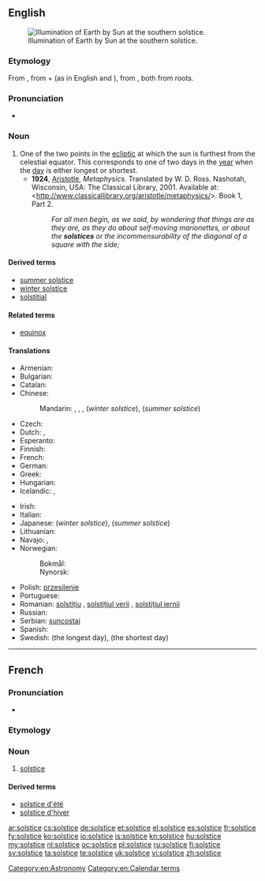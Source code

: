 ==English==
{{wikipedia}}
[[File:Earth-lighting-winter-solstice EN.png|thumb|Illumination of Earth by Sun at the southern solstice.]]

===Etymology===
From {{etyl|la}} {{term|solstitium|lang=la}}, from {{term|sol||sun|lang=la}} + {{term|stitium||stand|lang=la}} (as in English {{term|solar|lang=en}} and {{term|resist|lang=en}}), from {{term|sisto|sistō|I stand still|lang=la}}, both from {{etyl|ine-pro|en}} roots.

===Pronunciation===
* {{IPA|/ˈsɒl.stɪs/}}

===Noun===
{{en-noun}}

# One of the two points in the [[ecliptic]] at which the sun is furthest from the celestial equator. This corresponds to one of two days in the [[year]] when the [[day]] is either longest or shortest.
#* '''1924''', [[w:Aristotle|Aristotle]], ''Metaphysics''. Translated by W. D. Ross. Nashotah, Wisconsin, USA: The Classical Library, 2001. Available at: <http://www.classicallibrary.org/aristotle/metaphysics/>. Book 1, Part 2.
#*: ''For all men begin, as we said, by wondering that things are as they are, as they do about self‐moving marionettes, or about the '''solstices''' or the incommensurability of the diagonal of a square with the side;''

====Derived terms====
* [[summer solstice]]
* [[winter solstice]]
* [[solstitial]]

====Related terms====
* [[equinox]]

====Translations====
{{trans-top|point where the earth stands at the extreme of its ellipsis around the sun}}
* Armenian: {{t-|hy|արևադարձ|tr=arevadardz}}
* Bulgarian: {{t-|bg|слънцестоéне|n|sc=Cyrl}}
* Catalan: {{t-|ca|solstici|m}}
* Chinese:
*: Mandarin: {{t|cmn|至日|tr=zhìrì}}, {{t|cmn|至點}}, {{t|cmn|至点|tr=zhìdiǎn}}, {{t|cmn|冬至|tr=dōngzhì}} (''winter solstice''), {{t|cmn|夏至|tr=xiàzhì}} (''summer solstice'')
* Czech: {{t+|cs|slunovrat|m}}
* Dutch: {{t+|nl|zonnewende|f}}, {{t+|nl|zonnestilstand|m}}
* Esperanto: {{t-|eo|solstico}}
* Finnish: {{t-|fi|päivänseisaus}}
* French: {{t+|fr|solstice|m}}
* German: {{t+|de|Sonnenwende|f}}
* Greek: {{t+|el|ηλιοστάσιο|n|tr=iliostásio|sc=Grek}}
* Hungarian: {{t+|hu|napforduló}}
* Icelandic: {{t-|is|sólstöður|f|p}}, {{t-|is|sólhvörf|n|p}}
{{trans-mid}}
* Irish: {{t-|ga|grianstad|m}}
* Italian: {{t+|it|solstizio|m}}
* Japanese: {{t+|ja|冬至|tr=とうじ, tōji}} (''winter solstice''), {{t+|ja|夏至|tr=げし, geshi}} (''summer solstice'')
* Lithuanian: {{t-|lt|saulėgrįža|f}}
* Navajo: {{tø|nv|shá niighááh}}, {{tø|nv|shá niiltłʼah}}
* Norwegian:
*: Bokmål: {{t|nb|solverv|n}}
*: Nynorsk: {{t|nn|solkverv|m}}
* Polish: [[przesilenie]] {{n}}
* Portuguese: {{t+|pt|solstício|m}}
* Romanian: [[solstițiu]] {{n}}, [[solstițiul verii]] {{n}}, [[solstițiul iernii]] {{n}}
* Russian: {{t+|ru|солнцестояние|n|tr=solncestojánije}}
* Serbian: [[suncostaj]] {{m}}
* Spanish: {{t+|es|solsticio|m}}
* Swedish: {{t+|sv|sommarsolstånd}} (the longest day), {{t-|sv|vintersolstånd}} (the shortest day)
{{trans-bottom}}

[[Category:en:Astronomy]]
[[Category:en:Calendar terms]]

----

==French==
{{wikipedia|lang=fr}}

===Pronunciation===
* {{IPA|/sɔl.stis/|lang=fr}}

===Etymology===
{{etyl|la|fr}} {{term|solstitium|lang=la}}

===Noun===
{{fr-noun|m}}

# {{astronomy|lang=fr}} [[solstice#French|solstice]]

====Derived terms====
* [[solstice d'été]]
* [[solstice d'hiver]]

[[ar:solstice]]
[[cs:solstice]]
[[de:solstice]]
[[et:solstice]]
[[el:solstice]]
[[es:solstice]]
[[fr:solstice]]
[[fy:solstice]]
[[ko:solstice]]
[[io:solstice]]
[[is:solstice]]
[[kn:solstice]]
[[hu:solstice]]
[[my:solstice]]
[[nl:solstice]]
[[oc:solstice]]
[[pl:solstice]]
[[ru:solstice]]
[[fi:solstice]]
[[sv:solstice]]
[[ta:solstice]]
[[te:solstice]]
[[uk:solstice]]
[[vi:solstice]]
[[zh:solstice]]